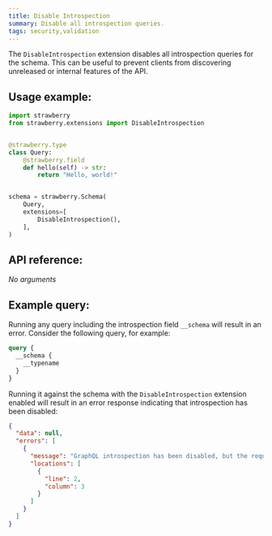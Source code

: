 ```yaml
---
title: Disable Introspection
summary: Disable all introspection queries.
tags: security,validation
---
```

The `DisableIntrospection` extension disables all introspection queries for the
schema. This can be useful to prevent clients from discovering unreleased or
internal features of the API.

## Usage example:

```python
import strawberry
from strawberry.extensions import DisableIntrospection


@strawberry.type
class Query:
    @strawberry.field
    def hello(self) -> str:
        return "Hello, world!"


schema = strawberry.Schema(
    Query,
    extensions=[
        DisableIntrospection(),
    ],
)
```

## API reference:

_No arguments_

## Example query:

Running any query including the introspection field `__schema` will result in an
error. Consider the following query, for example:

```graphql
query {
  __schema {
    __typename
  }
}
```

Running it against the schema with the `DisableIntrospection` extension enabled
will result in an error response indicating that introspection has been
disabled:

```json
{
  "data": null,
  "errors": [
    {
      "message": "GraphQL introspection has been disabled, but the requested query contained the field '__schema'.",
      "locations": [
        {
          "line": 2,
          "column": 3
        }
      ]
    }
  ]
}
```
